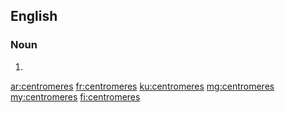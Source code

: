 ==English==

===Noun===
{{head|en|noun plural form}}

# {{plural of|centromere|lang=en}}

[[ar:centromeres]]
[[fr:centromeres]]
[[ku:centromeres]]
[[mg:centromeres]]
[[my:centromeres]]
[[fi:centromeres]]